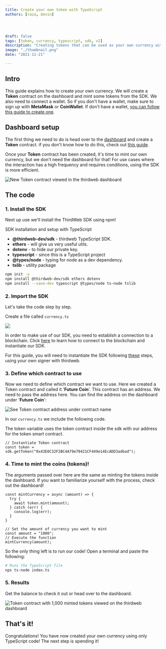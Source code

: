 ```yaml
---
title: Create your own token with TypeScript
authors: [raza, devin]




draft: false
tags: [token, currency, typescript, sdk, v2]
description: "Creating tokens that can be used as your own currency with the thirdweb TypeScript SDK"
image: "./thumbnail.png"
date: "2021-11-21"

---
```


## Intro

This guide explains how to create your own currency. We will create a **Token** contract on the dashboard and mint some tokens from the SDK. We also need to connect a wallet. So if you don't have a wallet, make sure to sign up with **MetaMask** or **CoinWallet**. If don't have a wallet, [you can follow this guide to create one](/guides/create-a-metamask-wallet).

## Dashboard setup

The first thing we need to do is head over to the [dashboard](https://thirdweb.com/dashboard) and create a **Token** contract. if you don't know how to do this, check out [this guide](/learn/introduction).

Once your **Token** contract has been created, it's time to mint our own currency, but we don't need the dashboard for that! For use cases where the interaction has a high frequency and requires conditions, using the SDK is more efficient.

![New Token contract viewed in the thirdweb dashboard](./token-contract-dashboard-view.png)

## The code

### 1. Install the SDK

Next up use we'll install the ThirdWeb SDK using npm!

SDK installation and setup with TypeScript

- **@thirdweb-dev/sdk** - thirdweb TypeScript SDK.
- **ethers** - will give us very useful utils.
- **dotenv** - to hide our private key.
- **typescript** - since this is a TypeScript project
- **@types/node** - typing for node as a dev dependency.
- **tslib** - utility package

```bash
npm init -y
npm install @thirdweb-dev/sdk ethers dotenv 
npm install --save-dev typescript @types/node ts-node tslib
```

### 2. Import the SDK

Let's take the code step by step.

Create a file called `currency.ts`

![](./18_ts_file.png)

In order to make use of our SDK, you need to establish a connection to a blockchain.
Click [here](/learn-thirdweb/connect-to-blockchain) to learn how to connect to the blockchain and instantiate our SDK.

For this guide, you will need to instantiate the SDK following [these](/learn-thirdweb/connect-to-blockchain#using-your-own-signer-with-thirdweb) steps, using your own signer with thirdweb.

### 3. Define which contract to use

Now we need to define which contract we want to use. Here we created a Token contract and called it '**Future Coin**'. This contract has an address. We need to pass the address here. You can find the address on the dashboard under '**Future Coin**':

![See Token contract address under contract name](./token-contract-dashboard-view.png)

In our `currency.ts` we include the following code.

The token variable uses the token contract inside the sdk with our address for the token smart contract.

```tsx title="currency.ts"
// Instantiate Token contract
const token = sdk.getToken("0x43E0C32F2BC4A79e70421CF449e14EcADD3adbad");
```

### 4. Time to mint the coins (tokens)!

The arguments passed over here are the same as minting the tokens inside the dashboard. If you want to familiarize yourself with the process, check out the dashboard!

```tsx title="currency.ts"
const mintCurrency = async (amount) => {
  try {
    await token.mint(amount);
  } catch (err) {
    console.log(err);
  }
}

// Set the amount of currency you want to mint
const amount = "1000";
// Execute the function
mintCurrency(amount);
```

So the only thing left is to run our code! Open a terminal and paste the following:

```bash
# Runs the TypeScript file
npx ts-node index.ts
```

### 5. Results

Get the balance to check it out or head over to the dashboard.

![Token contract with 1,000 minted tokens viewed on the thirdweb dashboard](./token-contract-dashboard-view-with-tokens.png)

## That's it!

Congratulations! You have now created your own currency using only TypeScript code! The next step is spending it!
